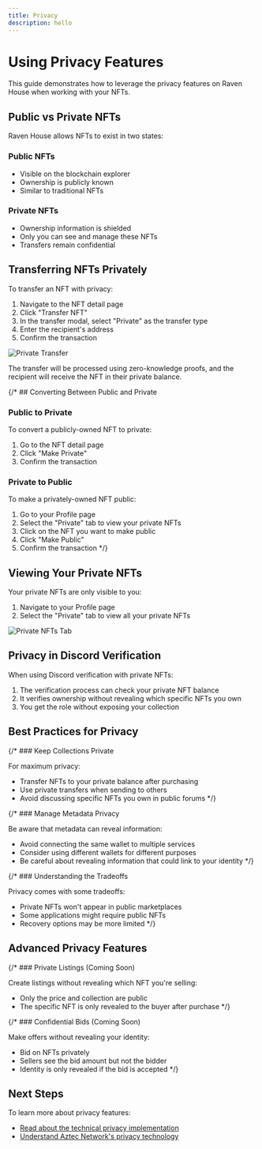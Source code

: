 ```yaml
---
title: Privacy
description: hello
---
```


# Using Privacy Features

This guide demonstrates how to leverage the privacy features on Raven House when working with your NFTs.

## Public vs Private NFTs

Raven House allows NFTs to exist in two states:

### Public NFTs
- Visible on the blockchain explorer
- Ownership is publicly known
- Similar to traditional NFTs

### Private NFTs
- Ownership information is shielded
- Only you can see and manage these NFTs
- Transfers remain confidential

## Transferring NFTs Privately

To transfer an NFT with privacy:

1. Navigate to the NFT detail page
2. Click "Transfer NFT"
3. In the transfer modal, select "Private" as the transfer type
4. Enter the recipient's address
5. Confirm the transaction

![Private Transfer](/img/docs/private-transfer.png)

The transfer will be processed using zero-knowledge proofs, and the recipient will receive the NFT in their private balance.

{/* ## Converting Between Public and Private

### Public to Private

To convert a publicly-owned NFT to private:

1. Go to the NFT detail page
2. Click "Make Private"
3. Confirm the transaction

### Private to Public

To make a privately-owned NFT public:

1. Go to your Profile page
2. Select the "Private" tab to view your private NFTs
3. Click on the NFT you want to make public
4. Click "Make Public"
5. Confirm the transaction */}

## Viewing Your Private NFTs

Your private NFTs are only visible to you:

1. Navigate to your Profile page
2. Select the "Private" tab to view all your private NFTs

![Private NFTs Tab](/img/docs/private-nfts-tab.png)

## Privacy in Discord Verification

When using Discord verification with private NFTs:

1. The verification process can check your private NFT balance
2. It verifies ownership without revealing which specific NFTs you own
3. You get the role without exposing your collection

## Best Practices for Privacy

{/* ### Keep Collections Private

For maximum privacy:
- Transfer NFTs to your private balance after purchasing
- Use private transfers when sending to others
- Avoid discussing specific NFTs you own in public forums */}

{/* ### Manage Metadata Privacy

Be aware that metadata can reveal information:
- Avoid connecting the same wallet to multiple services
- Consider using different wallets for different purposes
- Be careful about revealing information that could link to your identity */}

{/* ### Understanding the Tradeoffs

Privacy comes with some tradeoffs:
- Private NFTs won't appear in public marketplaces
- Some applications might require public NFTs
- Recovery options may be more limited */}

## Advanced Privacy Features

{/* ### Private Listings (Coming Soon)

Create listings without revealing which NFT you're selling:
- Only the price and collection are public
- The specific NFT is only revealed to the buyer after purchase */}

{/* ### Confidential Bids (Coming Soon)

Make offers without revealing your identity:
- Bid on NFTs privately
- Sellers see the bid amount but not the bidder
- Identity is only revealed if the bid is accepted */}

## Next Steps

To learn more about privacy features:

- [Read about the technical privacy implementation](/concepts/privacy)
- [Understand Aztec Network's privacy technology](/concepts/aztec)